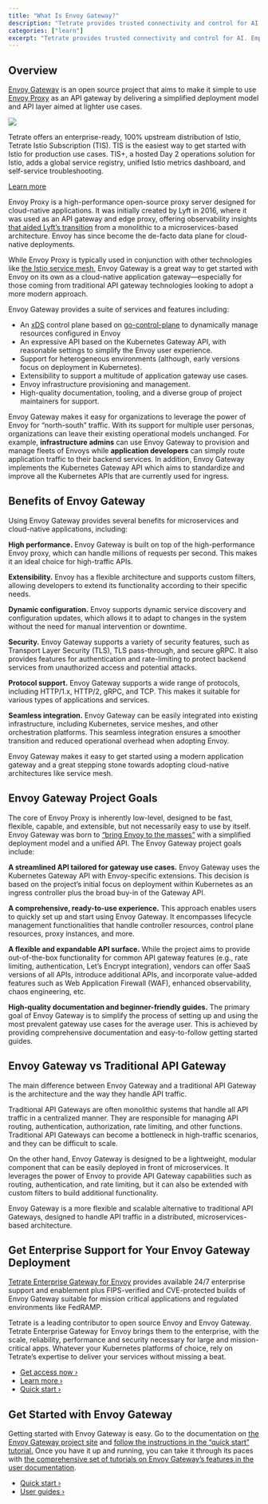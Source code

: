 ```yaml
---
title: "What Is Envoy Gateway?"
description: "Tetrate provides trusted connectivity and control for AI. Empower developers while safeguarding the business. Built atop the proven Envoy proxy & Envoy AI Gateway."
categories: ["learn"]
excerpt: "Tetrate provides trusted connectivity and control for AI. Empower developers while safeguarding the business. Built atop the proven Envoy proxy & Envoy AI Gateway."
---
```


## [](#overview)Overview

[Envoy Gateway](https://gateway.envoyproxy.io/) is an open source project that aims to make it simple to use [Envoy Proxy](/what-is-envoy-proxy/) as an API gateway by delivering a simplified deployment model and API layer aimed at lighter use cases. 

![](/images/icons/inline-promo-icon.svg)

Tetrate offers an enterprise-ready, 100% upstream distribution of Istio, Tetrate Istio Subscription (TIS). TIS is the easiest way to get started with Istio for production use cases. TIS+, a hosted Day 2 operations solution for Istio, adds a global service registry, unified Istio metrics dashboard, and self-service troubleshooting.

[Learn more](/products/tetrate-istio-subscription)

Envoy Proxy is a high-performance open-source proxy server designed for cloud-native applications. It was initially created by Lyft in 2016, where it was used as an API gateway and edge proxy, offering observability insights [that aided Lyft’s transition](https://blog.envoyproxy.io/introducing-envoy-gateway-ad385cc59532) from a monolithic to a microservices-based architecture. Envoy has since become the de-facto data plane for cloud-native deployments.

While Envoy Proxy is typically used in conjunction with other technologies like [the Istio service mesh](/what-is-istio-service-mesh/), Envoy Gateway is a great way to get started with Envoy on its own as a cloud-native application gateway—especially for those coming from traditional API gateway technologies looking to adopt a more modern approach.

Envoy Gateway provides a suite of services and features including:

*   An [xDS](https://www.envoyproxy.io/docs/envoy/latest/api-docs/xds_protocol) control plane based on [go-control-plane](https://github.com/envoyproxy/go-control-plane) to dynamically manage resources configured in Envoy
*   An expressive API based on the Kubernetes Gateway API, with reasonable settings to simplify the Envoy user experience.
*   Support for heterogeneous environments (although, early versions focus on deployment in Kubernetes).
*   Extensibility to support a multitude of application gateway use cases.
*   Envoy infrastructure provisioning and management.
*   High-quality documentation, tooling, and a diverse group of project maintainers for support.

Envoy Gateway makes it easy for organizations to leverage the power of Envoy for “north-south” traffic. With its support for multiple user personas, organizations can leave their existing operational models unchanged. For example, **infrastructure admins** can use Envoy Gateway to provision and manage fleets of Envoys while **application developers** can simply route application traffic to their backend services. In addition, Envoy Gateway implements the Kubernetes Gateway API which aims to standardize and improve all the Kubernetes APIs that are currently used for ingress.

## [](#benefits-of-envoy-gateway)Benefits of Envoy Gateway

Using Envoy Gateway provides several benefits for microservices and cloud-native applications, including:

**High performance.** Envoy Gateway is built on top of the high-performance Envoy proxy, which can handle millions of requests per second. This makes it an ideal choice for high-traffic APIs.

**Extensibility.** Envoy has a flexible architecture and supports custom filters, allowing developers to extend its functionality according to their specific needs.

**Dynamic configuration.** Envoy supports dynamic service discovery and configuration updates, which allows it to adapt to changes in the system without the need for manual intervention or downtime.

**Security.** Envoy Gateway supports a variety of security features, such as Transport Layer Security (TLS), TLS pass-through, and secure gRPC. It also provides features for authentication and rate-limiting to protect backend services from unauthorized access and potential attacks.

**Protocol support.** Envoy Gateway supports a wide range of protocols, including HTTP/1.x, HTTP/2, gRPC, and TCP. This makes it suitable for various types of applications and services.

**Seamless integration.** Envoy Gateway can be easily integrated into existing infrastructure, including Kubernetes, service meshes, and other orchestration platforms. This seamless integration ensures a smoother transition and reduced operational overhead when adopting Envoy.

Envoy Gateway makes it easy to get started using a modern application gateway and a great stepping stone towards adopting cloud-native architectures like service mesh. 

## [](#envoy-gateway-project-goals)Envoy Gateway Project Goals

The core of Envoy Proxy is inherently low-level, designed to be fast, flexible, capable, and extensible, but not necessarily easy to use by itself. Envoy Gateway was born to [“bring Envoy to the masses”](https://blog.envoyproxy.io/introducing-envoy-gateway-ad385cc59532) with a simplified deployment model and a unified API. The Envoy Gateway project goals include:

**A streamlined API tailored for gateway use cases.** Envoy Gateway uses the Kubernetes Gateway API with Envoy-specific extensions. This decision is based on the project’s initial focus on deployment within Kubernetes as an ingress controller plus the broad buy-in of the Gateway API.

**A comprehensive, ready-to-use experience.** This approach enables users to quickly set up and start using Envoy Gateway. It encompasses lifecycle management functionalities that handle controller resources, control plane resources, proxy instances, and more.

**A flexible and expandable API surface.** While the project aims to provide out-of-the-box functionality for common API gateway features (e.g., rate limiting, authentication, Let’s Encrypt integration), vendors can offer SaaS versions of all APIs, introduce additional APIs, and incorporate value-added features such as Web Application Firewall (WAF), enhanced observability, chaos engineering, etc.

**High-quality documentation and beginner-friendly guides.** The primary goal of Envoy Gateway is to simplify the process of setting up and using the most prevalent gateway use cases for the average user. This is achieved by providing comprehensive documentation and easy-to-follow getting started guides.

## [](#envoy-gateway-vs-traditional-api-gateway)Envoy Gateway vs Traditional API Gateway

The main difference between Envoy Gateway and a traditional API Gateway is the architecture and the way they handle API traffic.

Traditional API Gateways are often monolithic systems that handle all API traffic in a centralized manner. They are responsible for managing API routing, authentication, authorization, rate limiting, and other functions. Traditional API Gateways can become a bottleneck in high-traffic scenarios, and they can be difficult to scale.

On the other hand, Envoy Gateway is designed to be a lightweight, modular component that can be easily deployed in front of microservices. It leverages the power of Envoy to provide API Gateway capabilities such as routing, authentication, and rate limiting, but it can also be extended with custom filters to build additional functionality.

Envoy Gateway is a more flexible and scalable alternative to traditional API Gateways, designed to handle API traffic in a distributed, microservices-based architecture.

## [](#get-enterprise-support-for-your-envoy-gateway-deployment)Get Enterprise Support for Your Envoy Gateway Deployment

[Tetrate Enterprise Gateway for Envoy](/tetrate-enterprise-gateway-for-envoy/) provides available 24/7 enterprise support and enablement plus FIPS-verified and CVE-protected builds of Envoy Gateway suitable for mission critical applications and regulated environments like FedRAMP.

Tetrate is a leading contributor to open source Envoy and Envoy Gateway. Tetrate Enterprise Gateway for Envoy brings them to the enterprise, with the scale, reliability, performance and security necessary for large and mission-critical apps. Whatever your Kubernetes platforms of choice, rely on Tetrate’s expertise to deliver your services without missing a beat.

*   [Get access now ›](https://tetr8.io/teg-access)
*   [Learn more ›](/tetrate-enterprise-gateway-for-envoy/)
*   [Quick start ›](https://docs.tetrate.io/envoy-gateway/installation/quickstart)

## [](#get-started-with-envoy-gateway)Get Started with Envoy Gateway

Getting started with Envoy Gateway is easy. Go to the documentation on [the Envoy Gateway project site](https://gateway.envoyproxy.io/v0.3/) and [follow the instructions in the “quick start” tutorial.](https://gateway.envoyproxy.io/docs/tasks/quickstart/) Once you have it up and running, you can take it through its paces with [the comprehensive set of tutorials on Envoy Gateway’s features in the user documentation](https://gateway.envoyproxy.io/docs/tasks/).

*   [Quick start ›](https://gateway.envoyproxy.io/docs/tasks/quickstart/)
*   [User guides ›](https://gateway.envoyproxy.io/docs/tasks/)
